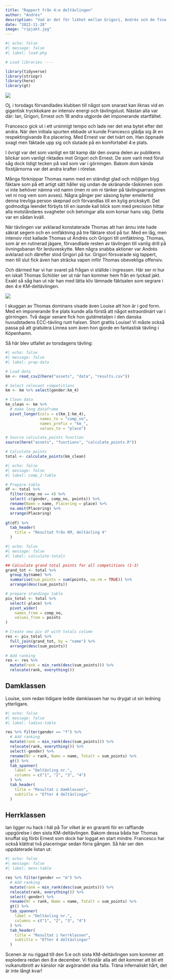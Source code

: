 ```yaml
---
title: "Rapport från 4:e deltävlingen"
author: "Andrés"
description: "Vad är det för likhet mellan Grigori, Andrés och de fina riporna på bilden? Svaret på den enkla frågan hittar ni i resultatet från KM:s fjärde deltävling som exploderade förra torsdagen."
date: "2022-11-28"
image: "ripjakt.jpg"
---
```


```r
#| echo: false
#| message: false
#| label: load-pkg

# Load libraries ----

library(tidyverse)
library(stringr)
library(here)
library(gt)
```

![](ripjakt.jpg)

Oj, i torsdags förvandlades klubben till något som snarast kan liknas vid en gigantisk tryckkokare av intensiv energi och tävlingslust. Nästan alla var där: Ian, Grigori, Ernest och 18 andra utgjorde det imponerande startfältet.

Francesco gick ut i ett ursinnigt tempo och lade ner det ena bytet efter det andra. När den initiala spurten ebbade ut kunde Francesco glädja sig åt en respektingivande 8:e placering. Med Ernest var det tvärt om. Han öppnade svagt men fäktade upp sig och slutade på en komfortabel 4:e plats.

I övrigt var det som vanligt en tät kamp där den ovana delen av publikens blickar som vanligt riktades mot Grigori och Ernest. De som varit med förut såg dock tidigt tecken på vad som var i görningen. Bakom dom kända fixstjärnorna var det andra krafter i rörelse. 

Många förknippar Thomas namn med en ständigt glad och möjligen blyg fäktare som på ett artigt sätt håller sig undan de skränande råskinnen som vi inte behöver nämna vid namn (men ni om ni tänker på tävlingsarrangören vet ni nog vem som avses). Några gånger per säsong byter emellertid denna trevliga person skepnad och förvandlas till en kylig prickskytt. Det godmodiga leendet förbyts till en isande kall blick som med precision hittar alla motståndares svagheter och betvingar alla som korsar hans väg. Detta var en sådan kväll. 

När tävlingen var avklarad konstaterade Thomas att han ännu inte hade säkrat segern och en omfäktning på tre fäktare stod på tur. Med en låg, men intensiv röst kallade Thomas ut Andrés och Grigori till omfäktning. Thomas, som är en rutinerad jägare, förvandlade resten av tävlingen till vanlig drill på övningsbanan för lerduveskytte. Men några snabba aktioner var Andrés avklarad och därefter stod Grigori på tur. Grigori försvarade sig tappert, men till slut fick även han sträcka vapen inför Thomas obevekliga offensiv.

Och därmed har vi har svaret på frågan vi ställde i ingressen. Här ser ni hur en iskall Thomas Schiöler ser ut när han kommer hem från en lyckad jakt. Exakt så såg han ut när han med lätta kliv lämnade fäktsalen som segrare i den 4:e KM-deltävlingen.

![](jakt_thomas.jpg)

I skuggan av Thomas dominans visade även Louise att hon är i god form. Med en imponerande 9:e plats kunde alla förstå att något extraordinärt var i görningen. Två dagar senare fick hon guldmetaljen i den danska huvudstadens ECC-tävling runt halsen. Stort grattis Louise! Vi måste också passa på att gratulera Linnea som även hon gjorde en fantastisk tävling i Köpenhamn.

Så här blev utfallet av torsdagens tävling:

```r
#| echo: false
#| message: false
#| label: prep-data

# Load data
km <- read_csv2(here("assets", "data", "results.csv"))

# Select relevant competitions
km <- km %>% select(gender:km_4)

# Clean data
km_clean <- km %>%
  # make long dataframe
  pivot_longer(cols = c(km_1:km_4), 
               names_to = "comp_no",
               names_prefix = "km_",
               values_to = "place")

# Source calculate_points function
source(here("assets", "functions", "calculate_points.R"))

# Calculate points
total <- calculate_points(km_clean)

```

```r
#| echo: false
#| message: false
#| label: comp_2-table

# Prepare table
df <- total %>% 
  filter(comp_no == 4) %>% 
  select(-c(gender, comp_no, points)) %>%
  rename(Namn = name, Placering = place) %>% 
  na.omit(Placering) %>% 
  arrange(Placering)
  
gt(df) %>% 
  tab_header(
    title = "Resultat från KM, deltävling 4"
  )
```

```r
#| echo: false
#| message: false
#| label: calculate-totals

## Calculate grand total points for all competitions (1-3)
grand_tot <- total %>% 
  group_by(name) %>%
  summarise(sum_points = sum(points, na.rm = TRUE)) %>% 
  arrange(desc(sum_points))

# prepare standings table
piv_total <- total %>%
  select(-place) %>% 
  pivot_wider(
    names_from = comp_no, 
    values_from = points
)

# Create new piv df with totals column
res <- piv_total %>%
  full_join(grand_tot, by = "name") %>% 
  arrange(desc(sum_points))
  
# Add ranking
res <- res %>% 
  mutate(rank = min_rank(desc(sum_points))) %>% 
  relocate(rank, everything())
```

## Damklassen

Louise, som redan tidigare ledde damklassen har nu drygat ut sin ledning ytterligare.

```r
#| echo: false
#| message: false
#| label: ladies-table

res %>% filter(gender == "f") %>% 
  # Add ranking
  mutate(rank = min_rank(desc(sum_points))) %>% 
  relocate(rank, everything()) %>%
  select(-gender) %>% 
  rename(Nr = rank, Namn = name, Totalt = sum_points) %>% 
  gt() %>% 
  tab_spanner(
    label = "Deltävling nr.",
    columns = c("1", "2", "3", "4")
  ) %>% 
  tab_header(
    title = "Resultat i damklassen",
    subtitle = "Efter 4 deltävlingar"
  )
```

## Herrklassen

Ian ligger nu hack i häl på Tor vilket är en graranti för en rafflande uppgörelse i den sista KM-deltävlingen. Bakom dessa båda har Thomas knuffat sig förbi Ernest som dock har loggat en start mindre. Francesco har också klättrat två placeringar sedan förra gången. Så här ser den uppdaterade listan ut:

```r
#| echo: false
#| message: false
#| label: mens-table

res %>% filter(gender == "m") %>% 
  # Add ranking
  mutate(rank = min_rank(desc(sum_points))) %>% 
  relocate(rank, everything()) %>%
  select(-gender) %>% 
  rename(Nr = rank, Namn = name, Totalt = sum_points) %>% 
  gt() %>% 
  tab_spanner(
    label = "Deltävling nr.",
    columns = c("1", "2", "3", "4")
  ) %>% 
  tab_header(
    title = "Resultat i herrklassen",
    subtitle = "Efter 4 deltävlingar"
  )
```

Scenen är nu riggad till den 5:e och sista KM-deltävlingen som kommer att explodera redan den 8:e december. Vi förstår alla att det kommer att bli ett vulkanutbrott av känslor när avgörandet ska falla. Träna infernaliskt hårt, det är inte långt kvar!
